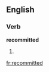 ==English==

===Verb===
'''recommitted'''

# {{present participle of|[[recommit]]}}

[[fr:recommitted]]